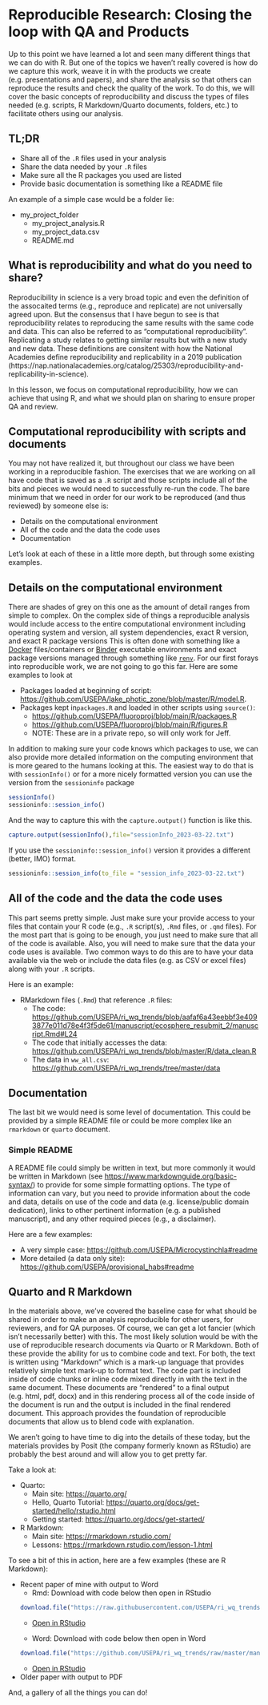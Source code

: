# Reproducible Research: Closing the loop with QA and Products

Up to this point we have learned a lot and seen many different things that we can do with R.  But one of the topics we haven't really covered is how do we capture this work, weave it in with the products we create (e.g. presentations and papers), and share the analysis so that others can reproduce the results and check the quality of the work.  To do this, we will cover the basic concepts of reproducibility and discuss the types of files needed (e.g. scripts, R Markdown/Quarto documents, folders, etc.) to facilitate others using our analysis.   

## TL;DR

- Share all of the `.R` files used in your analysis
- Share the data needed by your `.R` files
- Make sure all the R packages you used are listed
- Provide basic documentation is something like a README file

An example of a simple case would be a folder lie:

- my_project_folder
    - my_project_analysis.R
    - my_project_data.csv
    - README.md

## What is reproducibility and what do you need to share?

Reproducibility in science is a very broad topic and even the definition of the assocaited terms (e.g., reproduce and replicate) are not universally agreed upon.  But the consensus that I have begun to see is that reproducibility relates to reproducing the same results with the same code and data.  This can also be referred to as "computational reproducibility".  Replicating a study relates to getting similar results but with a new study and new data.  These definitions are consitent with how the National Academies define reproducibility and replicability in a 2019 publication (https://nap.nationalacademies.org/catalog/25303/reproducibility-and-replicability-in-science).

In this lesson, we focus on computational reproducibility, how we can achieve that using R, and what we should plan on sharing to ensure proper QA and review.

## Computational reproducibility with scripts and documents

You may not have realized it, but throughout our class we have been working in a reproducible fashion.  The exercises that we are working on all have code that is saved as a `.R` script and those scripts include all of the bits and pieces we would need to successfully re-run the code.  The bare minimum that we need in order for our work to be reproduced (and thus reviewed) by someone else is:

- Details on the computational environment
- All of the code and the data the code uses
- Documentation

Let's look at each of these in a little more depth, but through some existing examples.

## Details on the computational environment

There are shades of grey on this one as the amount of detail ranges from simple to complex.  On the complex side of things a reproducible analysis would include access to the entire computational environment including operating system and version, all system dependencies, exact R version, and exact R package versions  This is often done with something like a [Docker](https://www.docker.com/) files/containers or [Binder](https://mybinder.org/) executable environments and exact package versions managed through something like [`renv`](https://cran.r-project.org/web/packages/renv/index.html).  For our first forays into reproducible work, we are not going to go this far.  Here are some examples to look at

- Packages loaded at beginning of script: <https://github.com/USEPA/lake_photic_zone/blob/master/R/model.R>.
- Packages kept in`packages.R` and loaded in other scripts using `source()`: 
    - <https://github.com/USEPA/fluoroproj/blob/main/R/packages.R>
    - <https://github.com/USEPA/fluoroproj/blob/main/R/figures.R>
    - NOTE: These are in a private repo, so will only work for Jeff.
    
In addition to making sure your code knows which packages to use, we can also provide more detailed information on the computing environment that is more geared to the humans looking at this.  The easiest way to do that is with `sessionInfo()` or for a more nicely formatted version you can use the version from the `sessioninfo` package

```r
sessionInfo()
sessioninfo::session_info()
```    

And the way to capture this with the `capture.output()` function is like this.

```r
capture.output(sessionInfo(),file="sessionInfo_2023-03-22.txt")
```

If you use the `sessioninfo::session_info()` version it provides a different (better, IMO) format.

```r
sessioninfo::session_info(to_file = "session_info_2023-03-22.txt")
```

## All of the code and the data the code uses

This part seems pretty simple.  Just make sure your provide access to your files that contain your R code (e.g., `.R` script(s), `.Rmd` files, or `.qmd` files).  For the most part that is going to be enough, you just need to make sure that all of the code is available. Also, you will need to make sure that the data your code uses is available.  Two common ways to do this are to have your data available via the web or include the data files (e.g. as CSV or excel files) along with your `.R` scripts.  

Here is an example:

- RMarkdown files (`.Rmd`) that reference `.R` files:
  - The code: <https://github.com/USEPA/ri_wq_trends/blob/aafaf6a43eebbf3e4093877e011d78e4f3f5de61/manuscript/ecosphere_resubmit_2/manuscript.Rmd#L24>
  - The code that initially accesses the data: <https://github.com/USEPA/ri_wq_trends/blob/master/R/data_clean.R>
  - The data in `ww_all.csv`: <https://github.com/USEPA/ri_wq_trends/tree/master/data> 

## Documentation

The last bit we would need is some level of documentation.  This could be provided by a simple README file or could be more complex like an `rmarkdown` or `quarto` document.

### Simple README

A README file could simply be written in text, but more commonly it would be written in Markdown (see <https://www.markdownguide.org/basic-syntax/>) to provide for some simple formatting options.  The type of information can vary, but you need to provide information about the code and data, details on use of the code and data (e.g. license/public domain dedication), links to other pertinent information (e.g. a published manuscript), and any other required pieces (e.g., a disclaimer).

Here are a few examples:

- A very simple case: <https://github.com/USEPA/Microcystinchla#readme>
- More detailed (a data only site): <https://github.com/USEPA/provisional_habs#readme>

## Quarto and R Markdown

In the materials above, we've covered the baseline case for what should be shared in order to make an analysis reproducible for other users, for reviewers, and for QA purposes.  Of course, we can get a lot fancier (which isn't necessarily better) with this.  The most likely solution would be with the use of reproducible research documents via Quarto or R Markdown.  Both of these provide the ability for us to combine code and text.  For both, the text is written using "Markdown" which is a mark-up language that provides relatively simple text mark-up to format text.  The code part is included inside of code chunks or inline code mixed directly in with the text in the same document.  These documents are "rendered" to a final output (e.g. html, pdf, docx) and in this rendering process all of the code inside of the document is run and the output is included in the final rendered document. This approach provides the foundation of reproducible documents that allow us to blend code with explanation.


We aren't going to have time to dig into the details of these today, but the materials provides by Posit (the company formerly known as RStudio) are probably the best around and will allow you to get pretty far.

Take a look at:

- Quarto:
  - Main site: <https://quarto.org/>
  - Hello, Quarto Tutorial: <https://quarto.org/docs/get-started/hello/rstudio.html>
  - Getting started: <https://quarto.org/docs/get-started/>
- R Markdown:
  - Main site: <https://rmarkdown.rstudio.com/>
  - Lessons: <https://rmarkdown.rstudio.com/lesson-1.html>

To see a bit of this in action, here are a few examples (these are R Markdown):

- Recent paper of mine with output to Word
  - Rmd: Download with code below then open in RStudio
  
  ```r
  download.file("https://raw.githubusercontent.com/USEPA/ri_wq_trends/master/manuscript/ecosphere_production/manuscript.Rmd", "manuscript.Rmd")
  ```
  - [Open in RStudio](./manuscript.Rmd)
    
  - Word: Download with code below then open in Word
  
  ```r
  download.file("https://github.com/USEPA/ri_wq_trends/raw/master/manuscript/ecosphere_production/manuscript.docx", "manuscript_from_rmd.docx")
  ```
  
  - [Open in RStudio](./manuscript_from_rmd.docx)
  
- Older paper with output to PDF


And, a gallery of all the things you can do!



